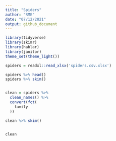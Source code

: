 ```yaml
---
title: "Spiders"
author: "RME"
date: "07/12/2021"
output: github_document
---
```


```r
library(tidyverse)
library(skimr)
library(hablar)
library(janitor)
theme_set(theme_light())
```

```r
spiders = readxl::read_xlsx('spiders.csv.xlsx')

spiders %>% head()
spiders %>% skim()


clean = spiders %>% 
  clean_names() %>% 
  convert(fct(
    family
  ))

clean %>% skim()
  

clean 
```

